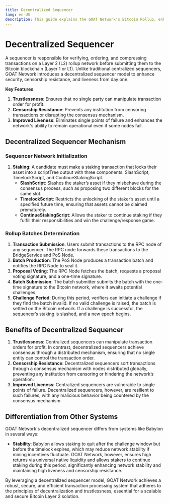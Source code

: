 ```yaml
---
title: Decentralized Sequencer
lang: en-US
description: This guide explains the GOAT Network's Bitcoin Rollup, enhancing Bitcoin scalability and security.
---
```



# Decentralized Sequencer
A sequencer is responsible for verifying, ordering, and compressing transactions on a Layer 2 (L2) rollup network before submitting them to the Bitcoin blockchain (Layer 1 or L1). Unlike traditional centralized sequencers, GOAT Network introduces a decentralized sequencer model to enhance security, censorship resistance, and liveness from day one.

**Key Features**

1. **Trustlessness**: Ensures that no single party can manipulate transaction order for profit.
2. **Censorship Resistance**: Prevents any institution from censoring transactions or disrupting the consensus mechanism.
3. **Improved Liveness**: Eliminates single points of failure and enhances the network's ability to remain operational even if some nodes fail.

## Decentralized Sequencer Mechanism

### Sequencer Network Initialization

1. **Staking**: A candidate must make a staking transaction that locks their asset into a scriptTree output with three components: SlashScript, TimelockScript, and ContinueStakingScript.
   - **SlashScript**: Slashes the staker’s asset if they misbehave during the consensus process, such as proposing two different blocks for the same slot.
   - **TimelockScript**: Restricts the unlocking of the staker’s asset until a specified future time, ensuring that assets cannot be claimed prematurely.
   - **ContinueStakingScript**: Allows the staker to continue staking if they fulfill their responsibilities and win the challenge/response game.

### Rollup Batches Determination

1. **Transaction Submission**: Users submit transactions to the RPC node of any sequencer. The RPC node forwards these transactions to the BridgeService and PoS Node.
2. **Batch Production**: The PoS Node produces a transaction batch and notifies the RPC Node to seal it.
3. **Proposal Voting**: The RPC Node fetches the batch, requests a proposal voting signature, and a one-time signature.
4. **Batch Submission**: The batch submitter submits the batch with the one-time signature to the Bitcoin network, where it awaits potential challenges.
5. **Challenge Period**: During this period, verifiers can initiate a challenge if they find the batch invalid. If no valid challenge is raised, the batch is settled on the Bitcoin network. If a challenge is successful, the sequencer’s staking is slashed, and a new epoch begins.

## Benefits of Decentralized Sequencer

1. **Trustlessness**: Centralized sequencers can manipulate transaction orders for profit. In contrast, decentralized sequencers achieve consensus through a distributed mechanism, ensuring that no single entity can control the transaction order.
2. **Censorship Resistance**: Decentralized sequencers sort transactions through a consensus mechanism with nodes distributed globally, preventing any institution from censoring or hindering the network’s operation.
3. **Improved Liveness**: Centralized sequencers are vulnerable to single points of failure. Decentralized sequencers, however, are resilient to such failures, with any malicious behavior being countered by the consensus mechanism.

## Differentiation from Other Systems

GOAT Network's decentralized sequencer differs from systems like Babylon in several ways:
- **Stability**: Babylon allows staking to quit after the challenge window but before the timelock expires, which may reduce network stability if mining incentives fluctuate. GOAT Network, however, ensures high returns via universal native liquidity and allows stakers to continue staking during this period, significantly enhancing network stability and maintaining high liveness and censorship resistance.

By leveraging a decentralized sequencer model, GOAT Network achieves a robust, secure, and efficient transaction processing system that adheres to the principles of decentralization and trustlessness, essential for a scalable and secure Bitcoin Layer 2 solution.
